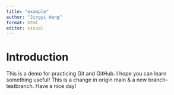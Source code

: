 ```yaml
---
title: "example"
author: "Jingyi Wang"
format: html
editor: visual
---
```


# Introduction

This is a demo for practicing Git and GitHub. I hope you can learn something useful!
This is a change in origin main & a new branch--testbranch.
Have a nice day!